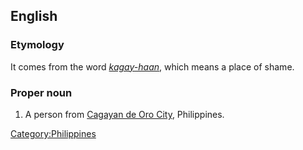 ==English==

===Etymology===
It comes from the word ''[[kagay-haan]]'', which means a place of shame.

===Proper noun===
{{en-proper noun}}

# A person from [[w:Cagayan_De_Oro_City|Cagayan de Oro City]], Philippines.

[[Category:Philippines]]